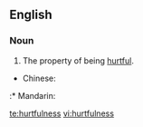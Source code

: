 ==English==

===Noun===
{{en-noun|-}}

# The property of being [[hurtful]].
{{rfc-tsort|unknown line format: :* Mandarin:  zh-ts 有害 }}
{{trans-top|The property of being hurtful}}
* Chinese:
:* Mandarin: {{zh-ts||有害}}
{{trans-mid}}
{{trans-bottom}}

[[te:hurtfulness]]
[[vi:hurtfulness]]